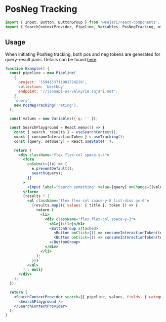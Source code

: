 
<SEO
  title="PosNeg Tracking"
  description="PosNeg tracking refers to the recording of variably weighted user interactions with search results."
/>

# PosNeg Tracking

```js
import { Input, Button, ButtonGroup } from '@sajari/react-components';
import { SearchContextProvider, Pipeline, Variables, PosNegTracking, useTracking } from '@sajari/react-hooks';
```

## Usage

When initiating PosNeg tracking, both pos and neg tokens are generated for query-result pairs. Details can be found [here](https://www.sajari.com/docs/user-guide/analytics/posneg-tracking/)

```jsx
function Example() {
  const pipeline = new Pipeline(
    {
      project: '1594153711901724220',
      collection: 'bestbuy',
      endpoint: '//jsonapi-us-valkyrie.sajari.net',
    },
    'query',
    new PosNegTracking('rating'),
  );

  const values = new Variables({ q: '' });

  const SearchPlayground = React.memo(() => {
    const { search, results } = useSearchContext();
    const { consumeInteractionToken } = useTracking();
    const [query, setQuery] = React.useState('');

    return (
      <div className="flex flex-col space-y-4">
        <form
          onSubmit={(e) => {
            e.preventDefault();
            search(query);
          }}
        >
          <Input label="Search something" value={query} onChange={(value) => setQuery(value)} />
        </form>
        {results ? (
          <ul className="flex flex-col space-y-8 list-disc px-6">
            {results.map(({ values: { title }, token }) => {
              return (
                <li>
                  <div className="flex flex-col space-y-2">
                    <h1>{title}</h1>
                    <ButtonGroup attached>
                      <Button onClick={() => consumeInteractionToken(token.neg, 'downvote', 1)}>Negative action</Button>
                      <Button onClick={() => consumeInteractionToken(token.pos, 'downvote', 1)}>Positive action</Button>
                    </ButtonGroup>
                  </div>
                </li>
              );
            })}
          </ul>
        ) : null}
      </div>
    );
  });

  return (
    <SearchContextProvider search={{ pipeline, values, fields: { category: 'brand', title: 'name' } }}>
      <SearchPlayground />
    </SearchContextProvider>
  );
}
```
